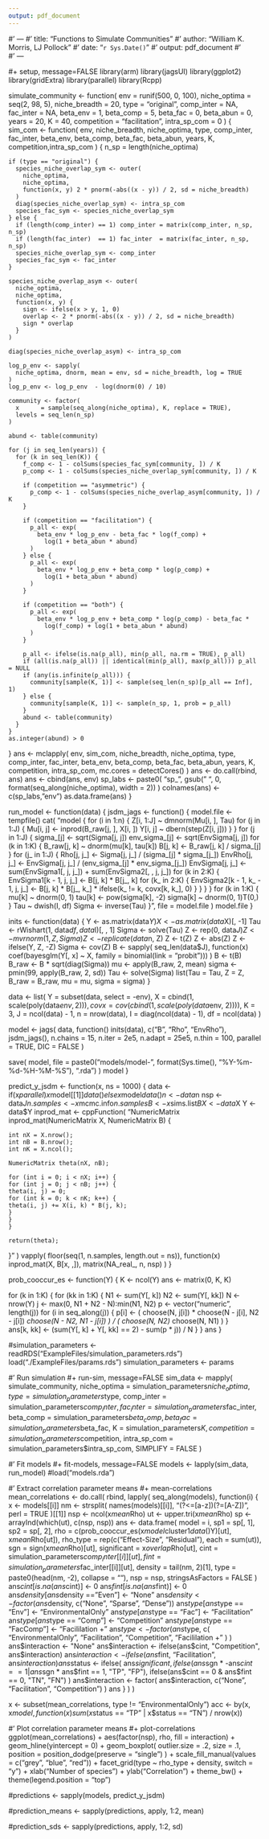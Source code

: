 ```yaml
---
output: pdf_document
---
```

#' ---
#' title: "Functions to Simulate Communities"
#' author: "William K. Morris, LJ Pollock"
#' date: "`r Sys.Date()`"
#' output: pdf_document
#'  
#' ---

#+ setup, message=FALSE
library(arm)
library(jagsUI)
library(ggplot2)
library(gridExtra)
library(parallel)
library(Rcpp)

simulate_community <- function(
  env = runif(500, 0, 100), niche_optima  = seq(2, 98, 5), niche_breadth = 20,
  type = "original", comp_inter = NA, fac_inter = NA, beta_env = 1,
  beta_comp = 5, beta_fac = 0, beta_abun = 0, years = 20, K = 40,
  competition = "facilitation", intra_sp_com  = 0
) {
  sim_com <- function(
    env, niche_breadth, niche_optima, type, comp_inter, fac_inter, beta_env,
    beta_comp, beta_fac, beta_abun, years, K, competition,intra_sp_com
  ) {
    n_sp = length(niche_optima)
    
    if (type == "original") {
      species_niche_overlap_sym <- outer(
        niche_optima,
        niche_optima,
        function(x, y) 2 * pnorm(-abs((x - y)) / 2, sd = niche_breadth)
      )
      diag(species_niche_overlap_sym) <- intra_sp_com
      species_fac_sym <- species_niche_overlap_sym
    } else {
      if (length(comp_inter) == 1) comp_inter = matrix(comp_inter, n_sp, n_sp)
      if (length(fac_inter)  == 1) fac_inter  = matrix(fac_inter, n_sp, n_sp)
      species_niche_overlap_sym <- comp_inter
      species_fac_sym <- fac_inter
    }
    
    species_niche_overlap_asym <- outer(
      niche_optima,
      niche_optima,
      function(x, y) {
        sign <- ifelse(x > y, 1, 0)
        overlap <- 2 * pnorm(-abs((x - y)) / 2, sd = niche_breadth)
        sign * overlap
      }
    )
    
    diag(species_niche_overlap_asym) <- intra_sp_com
    
    log_p_env <- sapply(
      niche_optima, dnorm, mean = env, sd = niche_breadth, log = TRUE
    )
    log_p_env <- log_p_env  - log(dnorm(0) / 10)
    
    community <- factor(
      x      = sample(seq_along(niche_optima), K, replace = TRUE),
      levels = seq_len(n_sp)
    )
    
    abund <- table(community)
    
    for (j in seq_len(years)) {
      for (k in seq_len(K)) {
        f_comp <- 1 - colSums(species_fac_sym[community, ]) / K
        p_comp <- 1 - colSums(species_niche_overlap_sym[community, ]) / K
        
        if (competition == "asymmetric") {
          p_comp <- 1 - colSums(species_niche_overlap_asym[community, ]) / K
        }
        
        if (competition == "facilitation") {
          p_all <- exp(
            beta_env * log_p_env - beta_fac * log(f_comp) + 
              log(1 + beta_abun * abund)
          )
        } else {
          p_all <- exp(
            beta_env * log_p_env + beta_comp * log(p_comp) +
              log(1 + beta_abun * abund)
          )
        }
        
        if (competition == "both") {
          p_all <- exp(
            beta_env * log_p_env + beta_comp * log(p_comp) - beta_fac *
              log(f_comp) + log(1 + beta_abun * abund)
          )
        }
        
        p_all <- ifelse(is.na(p_all), min(p_all, na.rm = TRUE), p_all)
        if (all(is.na(p_all)) || identical(min(p_all), max(p_all))) p_all = NULL
        if (any(is.infinite(p_all))) {
          community[sample(K, 1)] <- sample(seq_len(n_sp)[p_all == Inf], 1)
        } else {
          community[sample(K, 1)] <- sample(n_sp, 1, prob = p_all)
        }
        abund <- table(community)
      }
    }
    as.integer(abund) > 0
  }
  ans <- mclapply(
    env, sim_com, niche_breadth, niche_optima, type, comp_inter, fac_inter,
    beta_env, beta_comp, beta_fac, beta_abun, years, K, competition,
    intra_sp_com, mc.cores = detectCores()
  )
  ans <- do.call(rbind, ans)
  ans <- cbind(ans, env)
  sp_labs <- paste0(
    "sp_", gsub(" ", 0, format(seq_along(niche_optima), width = 2))
  )
  colnames(ans) <- c(sp_labs, "env")
  as.data.frame(ans)
}



run_model <- function(data) {
  jsdm_jags <- function() {
    model.file <- tempfile()
    cat(
      "model {
      for (i in 1:n) {
      Z[i, 1:J] ~ dmnorm(Mu[i, ], Tau)
      for (j in 1:J) {
      Mu[i, j] <- inprod(B_raw[j, ], X[i, ])
      Y[i, j] ~ dbern(step(Z[i, j]))
      }
      }
      for (j in 1:J) {
      sigma_[j] <- sqrt(Sigma[j, j])
      env_sigma_[j] <- sqrt(EnvSigma[j, j])
      for (k in 1:K) {
      B_raw[j, k] ~ dnorm(mu[k], tau[k])
      B[j, k] <- B_raw[j, k] / sigma_[j]
      }
      for (j_ in 1:J) {
      Rho[j, j_] <- Sigma[j, j_] / (sigma_[j] * sigma_[j_])
      EnvRho[j, j_] <- EnvSigma[j, j_] / (env_sigma_[j] * env_sigma_[j_])
      EnvSigma[j, j_] <- sum(EnvSigma1[, j, j_]) + sum(EnvSigma2[, , j, j_])
      for (k in 2:K) {
      EnvSigma1[k - 1, j, j_] <- B[j, k] * B[j_, k]
      for (k_ in 2:K) {
      EnvSigma2[k - 1, k_ - 1, j, j_] <-
      B[j, k] * B[j_, k_] * ifelse(k_ != k, covx[k, k_], 0)
      }
      }
      }
      }
      for (k in 1:K) {
      mu[k] ~ dnorm(0, 1)
      tau[k] <- pow(sigma[k], -2)
      sigma[k] ~ dnorm(0, 1)T(0,)
      }
      Tau ~ dwish(I, df)
      Sigma <- inverse(Tau)
  }",
      file = model.file
    )
    model.file
    }
  
  inits <- function(data) {
    Y <- as.matrix(data$Y)
    X <- as.matrix(data$X)[, -1]
    Tau <- rWishart(1, data$df, data$I)[, , 1]
    Sigma <- solve(Tau)
    Z <- rep(0, data$J)
    Z <- mvrnorm(1, Z, Sigma)
    Z <- replicate(data$n, Z)
    Z <- t(Z)
    Z <- abs(Z)
    Z <- ifelse(Y, Z, -Z)
    Sigma <- cov(Z)
    B <- sapply(
      seq_len(data$J),
      function(x) coef(bayesglm(Y[, x] ~ X, family = binomial(link = "probit")))
    )
    B <- t(B)
    B_raw <- B * sqrt(diag(Sigma))
    mu <- apply(B_raw, 2, mean)
    sigma <- pmin(99, apply(B_raw, 2, sd))
    Tau <- solve(Sigma)
    list(Tau = Tau, Z = Z, B_raw = B_raw, mu = mu, sigma = sigma)
  }
  
  data <- list(
    Y = subset(data, select = -env),
    X = cbind(1, scale(poly(data$env, 2))),
    covx = cov(cbind(1, scale(poly(data$env, 2)))),
    K = 3,
    J = ncol(data) - 1,
    n = nrow(data),
    I = diag(ncol(data) - 1),
    df = ncol(data)
  )
  
  model <- jags(
    data,
    function() inits(data), c("B", "Rho", "EnvRho"), jsdm_jags(),
    n.chains = 15, n.iter = 2e5, n.adapt = 25e5, n.thin = 100,
    parallel = TRUE, DIC = FALSE
  )
  
  save(
    model,
    file = paste0("models/model-", format(Sys.time(), "%Y-%m-%d-%H-%M-%S"), ".rda")
  )
  model
  }

predict_y_jsdm <- function(x, ns = 1000) {
  data   <- if(x$parallel) x$model[[1]]$data() else x$model$data()
  n      <- data$n
  nsp    <- data$J
  n.samples  <- x$mcmc.info$n.samples
  B <- x$sims.list$B
  X <- data$X
  Y <- data$Y
  inprod_mat <- cppFunction(
    "NumericMatrix inprod_mat(NumericMatrix X, NumericMatrix B) {
    
    int nX = X.nrow();
    int nB = B.nrow();
    int nK = X.ncol();
    
    NumericMatrix theta(nX, nB);
    
    for (int i = 0; i < nX; i++) {
    for (int j = 0; j < nB; j++) {
    theta(i, j) = 0;
    for (int k = 0; k < nK; k++) {
    theta(i, j) += X(i, k) * B(j, k);
    }
    }
    }
    
    return(theta);
    
}"
  )
  vapply(
    floor(seq(1, n.samples, length.out = ns)),
    function(x) inprod_mat(X, B[x, ,]),
    matrix(NA_real_, n, nsp)
  )
  }

prob_cooccur_es <- function(Y) {
  K <- ncol(Y)
  ans <- matrix(0, K, K)
  
  for (k in 1:K) {
    for (kk in 1:K) {
      N1 <- sum(Y[, k])
      N2 <- sum(Y[, kk])
      N <- nrow(Y)
      j <- max(0, N1 + N2 - N):min(N1, N2)
      p <- vector("numeric", length(j))
      for (i in seq_along(j)) {
        p[i] <- (
          choose(N, j[i]) * choose(N - j[i], N2 - j[i]) *
            choose(N - N2, N1 - j[i])
        ) / (
          choose(N, N2) * choose(N, N1)
        )
      }  
      ans[k, kk] <- (sum(Y[, k] + Y[, kk] == 2) - sum(p * j)) / N
    }
  }
  ans
}

#simulation_parameters <- readRDS("ExampleFiles/simulation_parameters.rds")
load("./ExampleFiles/params.rds")
simulation_parameters <- params

#' Run simulation
#+ run-sim, message=FALSE
sim_data <- mapply(
  simulate_community,
  niche_optima = simulation_parameters$niche_optima,
  type         = simulation_parameters$type,
  comp_inter   = simulation_parameters$comp_inter,
  fac_inter    = simulation_parameters$fac_inter,
  beta_comp    = simulation_parameters$beta_comp,
  beta_fac     = simulation_parameters$beta_fac,
  K            = simulation_parameters$K, 
  competition  = simulation_parameters$competition,
  intra_sp_com = simulation_parameters$intra_sp_com,
  SIMPLIFY = FALSE
)

#' Fit models
#+ fit-models, message=FALSE
models <- lapply(sim_data, run_model)
#load("models.rda")










#' Extract correlation parameter means
#+ mean-correlations
mean_correlations <- do.call(
  rbind,
  lapply(
    seq_along(models),
    function(i) {
      x <- models[[i]]
      nm <- strsplit(
        names(models)[[i]], "(?<=[a-z])(?=[A-Z])", perl = TRUE
      )[[1]]
      nsp <- ncol(x$mean$Rho)
      ut <- upper.tri(x$mean$Rho)
      sp <- arrayInd(which(ut), c(nsp, nsp))
      ans <- data.frame(
        model = i,
        sp1 = sp[, 1],
        sp2 = sp[, 2],
        rho = c(prob_cooccur_es(x$model$cluster1$data()$Y)[ut], x$mean$Rho[ut]),
        rho_type = rep(c("Effect-Size", "Residual"), each = sum(ut)),
        sgn = sign(x$mean$Rho)[ut],
        significant = x$overlap$Rho[ut],
        cint = simulation_parameters$comp_inter[[i]][ut],
        fint = simulation_parameters$fac_inter[[i]][ut],
        density = tail(nm, 2)[1],
        type = paste0(head(nm, -2), collapse = ""),
        nsp = nsp,
        stringsAsFactors = FALSE
      )
      ans$cint[is.na(ans$cint)] <- 0
      ans$fint[is.na(ans$fint)] <- 0
      ans$density[ans$density == "Even"] <- "None"
      ans$density <- factor(ans$density, c("None", "Sparse", "Dense"))
      ans$type[ans$type == "Env"] <- "Environmental\nFiltering Only"
      ans$type[ans$type == "Fac"] <- "Facilitation"
      ans$type[ans$type == "Comp"] <- "Competition"
      ans$type[ans$type == "FacComp"] <- "Facililation +\nCompetition"
      ans$type <- factor(
        ans$type, 
        c(
          "Environmental\nFiltering Only", "Facilitation", "Competition",
          "Facililation +\nCompetition"
        )
      )
      ans$interaction <- "None"
      ans$interaction <- ifelse(ans$cint, "Competition", ans$interaction)
      ans$interaction <- ifelse(ans$fint, "Facilitation", ans$interaction)
      ans$status <- ifelse(
        ans$significant,
        ifelse(ans$sgn * -ans$cint == 1 | ans$sgn * ans$fint == 1, "TP", "FP"),
        ifelse(ans$cint == 0 & ans$fint == 0, "TN", "FN")
      )
      ans$interaction <- factor(
        ans$interaction, c("None", "Facilitation", "Competition")
      )
      ans
    }
  )
)

x <- subset(mean_correlations, type != "Environmental\nFiltering Only")
acc <- by(x, x$model, function(x) sum(x$status == "TP" | x$status == "TN") / nrow(x))

#' Plot correlation parameter means
#+ plot-correlations
ggplot(mean_correlations) +
  aes(factor(nsp), rho, fill = interaction) +
  geom_hline(yintercept = 0) +
  geom_boxplot(
    outlier.size = .2, size = .1, position = position_dodge(preserve = "single")
  ) +
  scale_fill_manual(values = c("grey", "blue", "red")) +
  facet_grid(type ~ rho_type + density, switch = "y") +
  xlab("Number of species") +
  ylab("Correlation") +
  theme_bw() +
  theme(legend.position = "top")


#predictions <- sapply(models, predict_y_jsdm)

#prediction_means <- sapply(predictions, apply, 1:2, mean)

#prediction_sds <- sapply(predictions, apply, 1:2, sd)
